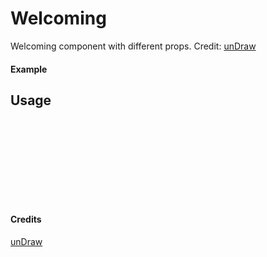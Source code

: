 
<Meta of={Welcoming} title="unDraw/Welcoming" />

# Welcoming

Welcoming component with different props.
Credit: [unDraw](https://undraw.co/illustrations)

#### Example

<Canvas of={Welcoming.Primary} />

## Usage

```ts
import { Welcoming } from "yadl-ui";

const Example = () => {
  return (
      <Welcoming />
  );
};

export default Example;
```

#### Credits
[unDraw](https://undraw.co/illustrations)
